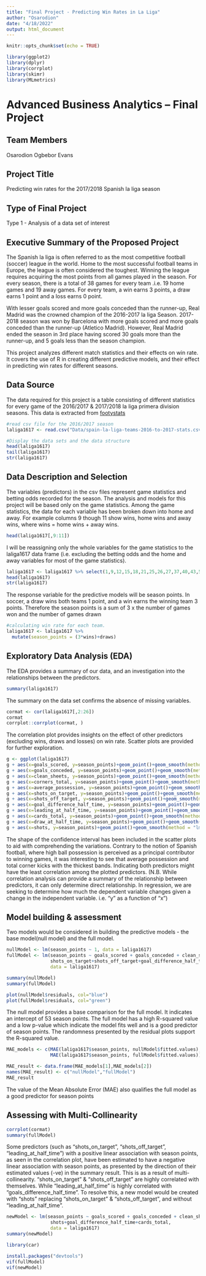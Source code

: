 ```yaml
---
title: "Final Project - Predicting Win Rates in La Liga"
author: "Osarodion"
date: "4/18/2022"
output: html_document
---
```


```r
knitr::opts_chunk$set(echo = TRUE)
```


```r
library(ggplot2)
library(dplyr)
library(corrplot)
library(skimr)
library(MLmetrics)

```



Advanced Business Analytics – Final Project
===========================================

Team Members
------------
Osarodion Ogbebor Evans

Project Title
-------------
Predicting win rates for the 2017/2018 Spanish la liga season

Type of Final Project
---------------------
Type 1 - Analysis of a data set of interest

Executive Summary of the Proposed Project
-----------------------------------------

The Spanish la liga is often referred to as the most competitive football (soccer) league in the world. Home to the most successful football teams in Europe, the league is often considered the toughest. Winning the league requires acquiring the most points from all games played in the season. For every season, there is a total of 38 games for every team .i.e. 19 home games and 19 away games. For every team, a win earns 3 points, a draw earns 1 point and a loss earns 0 point.

With lesser goals scored and more goals conceded than the runner-up, Real Madrid was the crowned champion of the 2016-2017 la liga Season. 2017-2018 season was won by Barcelona with more goals scored and more goals conceded than the runner-up (Atletico Madrid). However, Real Madrid ended the season in 3rd place having scored 30 goals more than the runner-up, and 5 goals less than the season champion.

This project analyzes different match statistics and their effects on win rate. It covers the use of R in creating different predictive models, and their effect in predicting win rates for different seasons.

Data Source
-----------------------
The data required for this project is a table consisting of different statistics for every game of the 2016/2017 & 2017/2018 la liga primera division seasons. This data is extracted from [footystats](https://footystats.org/download-stats-csv)

```r
#read csv file for the 2016/2017 season
laliga1617 <- read.csv("Data/spain-la-liga-teams-2016-to-2017-stats.csv", header = TRUE, sep = ",", stringsAsFactors = FALSE)

#Display the data sets and the data structure 
head(laliga1617)
tail(laliga1617)
str(laliga1617)
```

Data  Description and Selection
-------------------------------
The variables (predictors) in the csv files represent game statistics and betting odds recorded for the season. The analysis and models for this project will be based only on the game statistics. Among the game statistics, the data for each variable has been broken down into home and away. For example columns 9 though 11 show wins, home wins and away wins, where wins = home wins + away wins.

```r
head(laliga1617[,9:11])
```

I will be reassigning only the whole variables for the game statistics to the laliga1617 data frame (i.e. excluding the betting odds and the home and away variables for most of the game statistics).

```r
laliga1617 <- laliga1617 %>% select(1,9,12,15,18,21,25,26,27,37,40,43,55,58,61,64,67,70,73,76,79,82,85,88,91)
head(laliga1617)
str(laliga1617)
```

The response variable for the predictive models will be season points. In soccer, a draw wins both teams 1 point, and a win earns the winning team 3 points. Therefore the season points is a sum of 3 x the number of games won and the number of games drawn

```r
#calculating win rate for each team.
laliga1617 <- laliga1617 %>%
  mutate(season_points = (3*wins)+draws)

```

Exploratory Data Analysis (EDA)
--------------------------
The EDA provides a summary of our data, and an investigation into the relationships between the predictors.

```r
summary(laliga1617)

```

The summary on the data set confirms the absence of missing variables.

```r
cormat <- cor(laliga1617[,2:26])
cormat
corrplot::corrplot(cormat, )

```

The correlation plot provides insights on the effect of other predictors (excluding wins, draws and losses) on win rate. Scatter plots are provided for further exploration.

```r
g <- ggplot(laliga1617)
g + aes(x=goals_scored, y=season_points)+geom_point()+geom_smooth(method = "lm")
g + aes(x=goals_conceded, y=season_points)+geom_point()+geom_smooth(method = "lm")
g + aes(x=clean_sheets, y=season_points)+geom_point()+geom_smooth(method = "lm")
g + aes(x=corners_total, y=season_points)+geom_point()+geom_smooth(method = "lm")
g + aes(x=average_possession, y=season_points)+geom_point()+geom_smooth(method = "lm")
g + aes(x=shots_on_target, y=season_points)+geom_point()+geom_smooth(method = "lm")
g + aes(x=shots_off_target, y=season_points)+geom_point()+geom_smooth(method = "lm")
g + aes(x=goal_difference_half_time, y=season_points)+geom_point()+geom_smooth(method = "lm")
g + aes(x=leading_at_half_time, y=season_points)+geom_point()+geom_smooth(method = "lm")
g + aes(x=cards_total, y=season_points)+geom_point()+geom_smooth(method = "lm")
g + aes(x=draw_at_half_time, y=season_points)+geom_point()+geom_smooth(method = "lm")
g + aes(x=shots, y=season_points)+geom_point()+geom_smooth(method = "lm")

```

The shape of the confidence interval has been included in the scatter plots to aid with comprehending the variations. Contrary to the notion of Spanish football, where high ball possession is perceived as a principal contributor to winning games, it was interesting to see that average possession and total corner kicks with the thickest bands. Indicating both predictors might have the least correlation among the plotted predictors. (N.B. While correlation analysis can provide a summary of the relationship between predictors, it can only determine direct relationship. In regression, we are seeking to determine how much the dependent variable changes given a change in the independent variable. i.e. "y" as a function of "x")

Model building & assessment
---------------------------
Two models would be considered in building the predictive models - the base model(null model) and the full model.

```r
nullModel <- lm(season_points ~ 1, data = laliga1617)
fullModel <- lm(season_points ~ goals_scored + goals_conceded + clean_sheets + corners_total + average_possession+
                shots_on_target+shots_off_target+goal_difference_half_time+leading_at_half_time+cards_total,
                data = laliga1617)

```

```r
summary(nullModel)
summary(fullModel)
```

```r
plot(nullModel$residuals, col="blue")
plot(fullModel$residuals, col="green")

```

The null model provides a base comparison for the full model. It indicates an intercept of 53 season points. The full model has a high R-squared value and a low p-value which indicate the model fits well and is a good predictor of season points. The randomness presented by the residual plots support the R-squared value.

```r
MAE_models <- c(MAE(laliga1617$season_points, nullModel$fitted.values),
                MAE(laliga1617$season_points, fullModel$fitted.values))

MAE_result <- data.frame(MAE_models[1],MAE_models[2])
names(MAE_result) <- c("nullModel","fullModel")
MAE_result
```
The value of the Mean Absolute Error (MAE) also qualifies the full model as a good predictor for season points

Assessing with Multi-Collinearity
-------------------------------
```r
corrplot(cormat)
summary(fullModel)
```

Some predictors (such as "shots_on_target", "shots_off_target", "leading_at_half_time") with a positive linear association with season points, as seen in the correlation plot, have been estimated to have a negative linear association with season points, as presented by the direction of their estimated values (-ve) in the summary result. This is as a result of multi-collinearity. "shots_on_target" & "shots_off_target" are highly correlated with themselves. While "leading_at_half_time" is highly correlated with "goals_difference_half_time". To resolve this, a new model would be created with "shots" replacing "shots_on_target" & "shots_off_target", and without "leading_at_half_time".

```r
newModel <- lm(season_points ~ goals_scored + goals_conceded + clean_sheets + corners_total + average_possession+
                shots+goal_difference_half_time+cards_total,
                data = laliga1617)
summary(newModel)
```

```r
library(car)

install.packages("devtools")
vif(fullModel)
vif(newModel)
```





